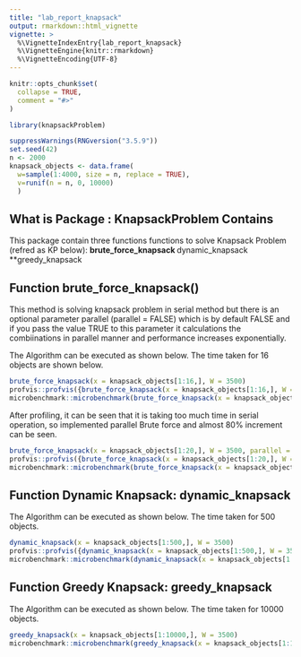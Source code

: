 ```yaml
---
title: "lab_report_knapsack"
output: rmarkdown::html_vignette
vignette: >
  %\VignetteIndexEntry{lab_report_knapsack}
  %\VignetteEngine{knitr::rmarkdown}
  %\VignetteEncoding{UTF-8}
---
```


```r
knitr::opts_chunk$set(
  collapse = TRUE,
  comment = "#>"
)
```

```r
library(knapsackProblem)
```

```r
suppressWarnings(RNGversion("3.5.9"))
set.seed(42)
n <- 2000
knapsack_objects <- data.frame(
  w=sample(1:4000, size = n, replace = TRUE),
  v=runif(n = n, 0, 10000)
  )
```

## **What is Package : KnapsackProblem Contains**
This package contain three functions functions to solve Knapsack Problem (refred as KP below): 
**brute_force_knapsack
**dynamic_knapsack
**greedy_knapsack

## **Function brute_force_knapsack()**
This method is solving knapsack problem in serial method but there is an optional parameter parallel (parallel = FALSE) which is by default FALSE and if you pass the value TRUE to this parameter it calculations the combiinations in parallel manner and performance increases exponentially.

<p> The Algorithm can be executed as shown below. The time taken for 16 objects are shown below.

```r
brute_force_knapsack(x = knapsack_objects[1:16,], W = 3500)
profvis::profvis({brute_force_knapsack(x = knapsack_objects[1:16,], W = 3500)})
microbenchmark::microbenchmark(brute_force_knapsack(x = knapsack_objects[1:16,], W = 3500))
```

<p> After profiling, it can be seen that it is taking too much time in serial operation, so implemented parallel Brute force and almost 80% increment can be seen. 

```r
brute_force_knapsack(x = knapsack_objects[1:20,], W = 3500, parallel = TRUE)
profvis::profvis({brute_force_knapsack(x = knapsack_objects[1:20,], W = 3500, parallel = TRUE)})
microbenchmark::microbenchmark(brute_force_knapsack(x = knapsack_objects[1:20,], W = 3500, parallel = TRUE))
```

## **Function Dynamic Knapsack: dynamic_knapsack**
<p> The Algorithm can be executed as shown below. The time taken for 500 objects.
```r
dynamic_knapsack(x = knapsack_objects[1:500,], W = 3500)
profvis::profvis({dynamic_knapsack(x = knapsack_objects[1:500,], W = 3500)})
microbenchmark::microbenchmark(dynamic_knapsack(x = knapsack_objects[1:500,],W = 3500))
```

## **Function Greedy Knapsack: greedy_knapsack**
<p> The Algorithm can be executed as shown below. The time taken for 10000 objects.
```r
greedy_knapsack(x = knapsack_objects[1:10000,], W = 3500)
microbenchmark::microbenchmark(greedy_knapsack(x = knapsack_objects[1:10000,],W = 3500))
```